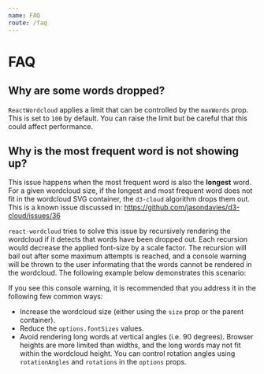 ```yaml
---
name: FAQ
route: /faq
---
```




# FAQ

## Why are some words dropped?

`ReactWordcloud` applies a limit that can be controlled by the `maxWords` prop. This is set to `100` by default. You can raise the limit but be careful that this could affect performance.

## Why is the most frequent word is not showing up?

This issue happens when the most frequent word is also the **longest** word. For a given wordcloud size, if the longest and most frequent word does not fit in the wordcloud SVG container, the `d3-cloud` algorithm drops them out. This is a known issue discussed in: https://github.com/jasondavies/d3-cloud/issues/36

`react-wordcloud` tries to solve this issue by recursively rendering the wordcloud if it detects that words have been dropped out. Each recursion would decrease the applied font-size by a scale factor. The recursion will bail out after some maximum attempts is reached, and a console warning will be thrown to the user informating that the words cannot be rendered in the wordcloud. The following example below demonstrates this scenario:

<Playground>
  <ReactWordcloud
    size={[200, 200]}
    words={[
      { text: 'this_is_a_long_word_and_also_the_most_frequent', value: 45 },
      { text: 'some_word', value: 35 },
      { text: 'another_word', value: 20 },
    ]}
  />
</Playground>

If you see this console warning, it is recommended that you address it in the following few common ways:

- Increase the wordcloud size (either using the `size` prop or the parent container).
- Reduce the `options.fontSizes` values.
- Avoid rendering long words at vertical angles (i.e. 90 degrees). Browser heights are more limited than widths, and the long words may not fit within the wordcloud height. You can control rotation angles using `rotationAngles` and `rotations` in the `options` props.

